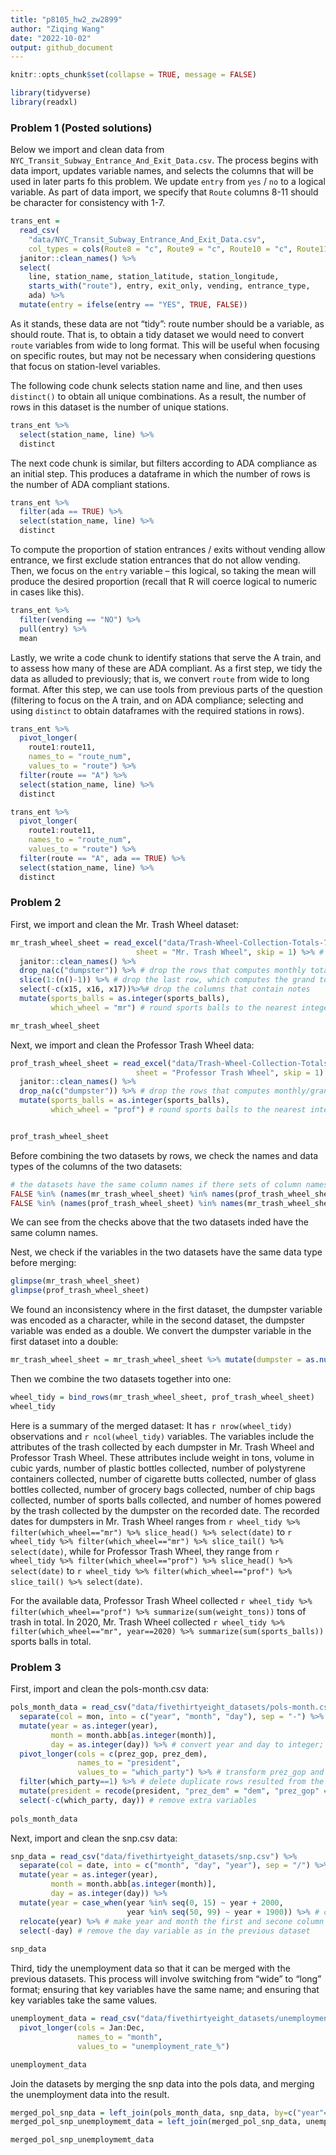 ```yaml
---
title: "p8105_hw2_zw2899"
author: "Ziqing Wang"
date: "2022-10-02"
output: github_document
---
```


```r
knitr::opts_chunk$set(collapse = TRUE, message = FALSE)
```

```r
library(tidyverse)
library(readxl)
```

### Problem 1 (Posted solutions)

Below we import and clean data from `NYC_Transit_Subway_Entrance_And_Exit_Data.csv`. The process begins with data import, updates variable names, and selects the columns that will be used in later parts fo this problem. We update `entry` from `yes` / `no` to a logical variable. As part of data import, we specify that `Route` columns 8-11 should be character for consistency with 1-7.

```r
trans_ent = 
  read_csv(
    "data/NYC_Transit_Subway_Entrance_And_Exit_Data.csv",
    col_types = cols(Route8 = "c", Route9 = "c", Route10 = "c", Route11 = "c")) %>% 
  janitor::clean_names() %>% 
  select(
    line, station_name, station_latitude, station_longitude, 
    starts_with("route"), entry, exit_only, vending, entrance_type, 
    ada) %>% 
  mutate(entry = ifelse(entry == "YES", TRUE, FALSE))
```

As it stands, these data are not "tidy": route number should be a variable, as should route. That is, to obtain a tidy dataset we would need to convert `route` variables from wide to long format. This will be useful when focusing on specific routes, but may not be necessary when considering questions that focus on station-level variables. 

The following code chunk selects station name and line, and then uses `distinct()` to obtain all unique combinations. As a result, the number of rows in this dataset is the number of unique stations.

```r
trans_ent %>% 
  select(station_name, line) %>% 
  distinct
```

The next code chunk is similar, but filters according to ADA compliance as an initial step. This produces a dataframe in which the number of rows is the number of ADA compliant stations. 

```r
trans_ent %>% 
  filter(ada == TRUE) %>% 
  select(station_name, line) %>% 
  distinct
```

To compute the proportion of station entrances / exits without vending allow entrance, we first exclude station entrances that do not allow vending. Then, we focus on the `entry` variable -- this logical, so taking the mean will produce the desired proportion (recall that R will coerce logical to numeric in cases like this).

```r
trans_ent %>% 
  filter(vending == "NO") %>% 
  pull(entry) %>% 
  mean
```

Lastly, we write a code chunk to identify stations that serve the A train, and to assess how many of these are ADA compliant. As a first step, we tidy the data as alluded to previously; that is, we convert `route` from wide to long format. After this step, we can use tools from previous parts of the question (filtering to focus on the A train, and on ADA compliance; selecting and using `distinct` to obtain dataframes with the required stations in rows).

```r
trans_ent %>% 
  pivot_longer(
    route1:route11,
    names_to = "route_num",
    values_to = "route") %>% 
  filter(route == "A") %>% 
  select(station_name, line) %>% 
  distinct

trans_ent %>% 
  pivot_longer(
    route1:route11,
    names_to = "route_num",
    values_to = "route") %>% 
  filter(route == "A", ada == TRUE) %>% 
  select(station_name, line) %>% 
  distinct
```



### Problem 2

First, we import and clean the Mr. Trash Wheel dataset:
```r
mr_trash_wheel_sheet = read_excel("data/Trash-Wheel-Collection-Totals-7-2020-2.xlsx", 
                            sheet = "Mr. Trash Wheel", skip = 1) %>% # skip the row that contains figure
  janitor::clean_names() %>%
  drop_na(c("dumpster")) %>% # drop the rows that computes monthly totals
  slice(1:(n()-1)) %>% # drop the last row, which computes the grand total
  select(-c(x15, x16, x17))%>%# drop the columns that contain notes
  mutate(sports_balls = as.integer(sports_balls),
         which_wheel = "mr") # round sports balls to the nearest integer and create new variable to note the dumpsters are from mr. trash wheel 

mr_trash_wheel_sheet
```

Next, we import and clean the Professor Trash Wheel data:
```r
prof_trash_wheel_sheet = read_excel("data/Trash-Wheel-Collection-Totals-7-2020-2.xlsx", 
                            sheet = "Professor Trash Wheel", skip = 1) %>%  # skip the row that contains figure
  janitor::clean_names() %>%
  drop_na(c("dumpster")) %>% # drop the rows that computes monthly/grand totals
  mutate(sports_balls = as.integer(sports_balls),
         which_wheel = "prof") # round sports balls to the nearest integer and create a new variable to note that these dumpsters are from professor trash wheel


prof_trash_wheel_sheet
```

Before combining the two datasets by rows, we check the names and data types of the columns of the two datasets:
```r
# the datasets have the same column names if there sets of column names contain each other
FALSE %in% (names(mr_trash_wheel_sheet) %in% names(prof_trash_wheel_sheet))
FALSE %in% (names(prof_trash_wheel_sheet) %in% names(mr_trash_wheel_sheet))
```
We can see from the checks above that the two datasets inded have the same column names.  

Nest, we check if the variables in the two datasets have the same data type before merging:
```r
glimpse(mr_trash_wheel_sheet)
glimpse(prof_trash_wheel_sheet)
```
We found an inconsistency where in the first dataset, the dumpster variable was encoded as a character, while in the second dataset, the dumpster variable was ended as a double. We convert the dumpster variable in the first dataset into a double:
```r
mr_trash_wheel_sheet = mr_trash_wheel_sheet %>% mutate(dumpster = as.numeric(dumpster))
```

Then we combine the two datasets together into one:
```r
wheel_tidy = bind_rows(mr_trash_wheel_sheet, prof_trash_wheel_sheet)
wheel_tidy
```
Here is a summary of the merged dataset: It has `r nrow(wheel_tidy)` observations and `r ncol(wheel_tidy)` variables. The variables include the attributes of the trash collected by each dumpster in Mr. Trash Wheel and Professor Trash Wheel. These attributes include weight in tons, volume in cubic yards, number of plastic bottles collected, number of polystyrene containers collected, number of cigarette butts collected, number of glass bottles collected, number of grocery bags collected, number of chip bags collected, number of sports balls collected, and number of homes powered by the trash collected by the dumpster on the recorded date. The recorded dates for dumpsters in Mr. Trash Wheel ranges from `r wheel_tidy %>% filter(which_wheel=="mr") %>% slice_head() %>% select(date) ` to `r wheel_tidy %>% filter(which_wheel=="mr") %>% slice_tail() %>% select(date)`, while for Professor Trash Wheel, they range from `r wheel_tidy %>% filter(which_wheel=="prof") %>% slice_head() %>% select(date)` to `r wheel_tidy %>% filter(which_wheel=="prof") %>% slice_tail() %>% select(date)`. 

For the available data, Professor Trash Wheel collected `r wheel_tidy %>% filter(which_wheel=="prof") %>% summarize(sum(weight_tons))` tons of trash in total. In 2020, Mr. Trash Wheel collected `r wheel_tidy %>% filter(which_wheel=="mr", year==2020) %>% summarize(sum(sports_balls))` sports balls in total. 

### Problem 3

First, import and clean the pols-month.csv data:
```r
pols_month_data = read_csv("data/fivethirtyeight_datasets/pols-month.csv") %>%
  separate(col = mon, into = c("year", "month", "day"), sep = "-") %>% # separate the mon variable into three variables
  mutate(year = as.integer(year), 
         month = month.abb[as.integer(month)], 
         day = as.integer(day)) %>% # convert year and day to integer; convert month to month names
  pivot_longer(cols = c(prez_gop, prez_dem),
               names_to = "president",
               values_to = "which_party") %>% # transform prez_gop and prez_dem into new variables president and which_party
  filter(which_party==1) %>% # delete duplicate rows resulted from the pivot_longer() operation, which contains information on to which party the president does NOT belong 
  mutate(president = recode(president, "prez_dem" = "dem", "prez_gop" = "gop")) %>% # recode the president variable
  select(-c(which_party, day)) # remove extra variables
  
pols_month_data
```

Next, import and clean the snp.csv data:
```r
snp_data = read_csv("data/fivethirtyeight_datasets/snp.csv") %>%
  separate(col = date, into = c("month", "day", "year"), sep = "/") %>%
  mutate(year = as.integer(year), 
         month = month.abb[as.integer(month)], 
         day = as.integer(day)) %>%
  mutate(year = case_when(year %in% seq(0, 15) ~ year + 2000,
                          year %in% seq(50, 99) ~ year + 1900)) %>% # convert two-digit year to 4-digit year
  relocate(year) %>% # make year and month the first and secone column
  select(-day) # remove the day variable as in the previous dataset
  
snp_data
```

Third, tidy the unemployment data so that it can be merged with the previous datasets. This process will involve switching from “wide” to “long” format; ensuring that key variables have the same name; and ensuring that key variables take the same values.
```r
unemployment_data = read_csv("data/fivethirtyeight_datasets/unemployment.csv") %>%
  pivot_longer(cols = Jan:Dec,
               names_to = "month",
               values_to = "unemployment_rate_%") 

unemployment_data
```

Join the datasets by merging the snp data into the pols data, and merging the unemployment data into the result.
```r
merged_pol_snp_data = left_join(pols_month_data, snp_data, by=c("year"="year", "month"="month"))
merged_pol_snp_unemploymemt_data = left_join(merged_pol_snp_data, unemployment_data, by = c("year"="Year", "month"="month"))

merged_pol_snp_unemploymemt_data
```















